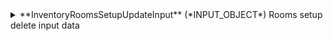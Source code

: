
<details>
  <summary>
  **InventoryRoomsSetupUpdateInput** (*INPUT_OBJECT*)  
  Rooms setup delete input data  
  </summary>
  
    <details style={{ pointerEvents: "none" }}>
      <summary>
      **clientCode**&nbsp;<span class="required"> *</span>&nbsp; (*String*)  
      Client code.  
      </summary>
    </details>

    <details style={{ pointerEvents: "none" }}>
      <summary>
      **supplierCode**&nbsp;<span class="required"> *</span>&nbsp; (*String*)  
      Travelgate Supplier/Channel code.  
      </summary>
    </details>

    <details>
      <summary>
      **rooms**&nbsp;<span class="required"> *</span>&nbsp; (*RoomSetUpUpdateInput*)  
      Rooms input data.  
      </summary>
  
      <details style={{ pointerEvents: "none" }}>
        <summary>
        **code**&nbsp;<span class="required"> *</span>&nbsp; (*String*)  
        Code associated with the room.  
        </summary>
      </details>

      <details style={{ pointerEvents: "none" }}>
        <summary>
        **masterCode** (*String*)  
        Master code of the room.  
        </summary>
      </details>

      <details style={{ pointerEvents: "none" }}>
        <summary>
        **active** (*Boolean*)  
        Indicates whether the room is active.  
        </summary>
      </details>

      <details style={{ pointerEvents: "none" }}>
        <summary>
        **externalCode** (*String*)  
        External code associated with the room.  
        </summary>
      </details>

      <details style={{ pointerEvents: "none" }}>
        <summary>
        **standard** (*Int*)  
        Standard of the room. Typically the number of guests.
        </summary>
      </details>

      <details style={{ pointerEvents: "none" }}>
        <summary>
        **uses** (*null*)  
        List of uses associated with the room. The format is Adults-Children-Infants  
        </summary>
      </details>
    </details>

    <details style={{ pointerEvents: "none" }}>
      <summary>
      **rateCode**&nbsp;<span class="required"> *</span>&nbsp; (*String*)  
      Rate code associated with the rooms.  
      </summary>
    </details>

    <details style={{ pointerEvents: "none" }}>
      <summary>
      **hotelCode**&nbsp;<span class="required"> *</span>&nbsp; (*String*)  
      Code associated with the hotel.  
      </summary>
    </details>

    <details style={{ pointerEvents: "none" }}>
      <summary>
      **contextCode** (*String*)  
      Context code.  
      </summary>
    </details>
  
</details>
